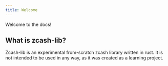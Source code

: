 ```yaml
---
title: Welcome
---
```


Welcome to the docs!

## What is zcash-lib?

Zcash-lib is an experimental from-scratch zcash library written in rust.
It is not intended to be used in any way, as it was created as a learning project.